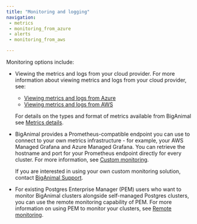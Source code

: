 ```yaml
---
title: "Monitoring and logging"
navigation:
 - metrics
 - monitoring_from_azure
 - alerts
 - monitoring_from_aws

---
```


Monitoring options include:

- Viewing the metrics and logs from your cloud provider. For more information about viewing metrics and logs from your cloud provider, see:

  - [Viewing metrics and logs from Azure](monitoring_from_azure)
  - [Viewing metrics and logs from AWS](monitoring_from_aws)

  For details on the types and format of metrics available from BigAnimal see [Metrics details](metrics).

- BigAnimal provides a Prometheus-compatible endpoint you can use to connect to your own metrics infrastructure - for example, your AWS Managed Grafana and Azure Managed Grafana. You can retrieve the hostname and port for your Prometheus endpoint directly for every cluster. For more information, see [Custom monitoring](custom_monitoring). 

  If you are interested in using your own custom monitoring solution, contact [BigAnimal Support](product_docs/docs/biganimal/release/overview/support).

- For existing Postgres Enterprise Manager (PEM) users who want to monitor BigAnimal clusters alongside self-managed Postgres clusters, you can use the remote monitoring capability of PEM. For more information on using PEM to monitor your clusters, see [Remote monitoring](/pem/latest/pem_admin/02a_pem_remote_monitoring).
